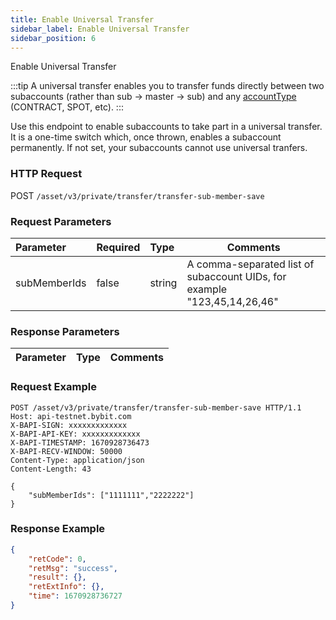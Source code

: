 ```yaml
---
title: Enable Universal Transfer
sidebar_label: Enable Universal Transfer
sidebar_position: 6
---
```

Enable Universal Transfer

:::tip
A universal transfer enables you to transfer funds directly between two subaccounts (rather than sub -> master -> sub) and any [accountType](../enum#accounttype) (CONTRACT, SPOT, etc).
:::

Use this endpoint to enable subaccounts to take part in a universal transfer. It is a one-time switch which, once thrown, enables a subaccount permanently. If not set, your subaccounts cannot use universal tranfers.

### HTTP Request
POST `/asset/v3/private/transfer/transfer-sub-member-save`

### Request Parameters
| Parameter | Required | Type | Comments|
|:----- |:-------|:-----|------ |
|subMemberIds |false|string |A comma-separated list of subaccount UIDs, for example "123,45,14,26,46" |

### Response Parameters
| Parameter | Type | Comments|
|:----- |:-----|----- |

### Request Example

<Tabs>
<TabItem value="console" label="Console">

```http
POST /asset/v3/private/transfer/transfer-sub-member-save HTTP/1.1
Host: api-testnet.bybit.com
X-BAPI-SIGN: xxxxxxxxxxxxx
X-BAPI-API-KEY: xxxxxxxxxxxxx
X-BAPI-TIMESTAMP: 1670928736473
X-BAPI-RECV-WINDOW: 50000
Content-Type: application/json
Content-Length: 43

{
    "subMemberIds": ["1111111","2222222"]
}
```

</TabItem>
</Tabs>

### Response Example

<Tabs>
<TabItem value="js linear" label="assets">

```json
{
    "retCode": 0,
    "retMsg": "success",
    "result": {},
    "retExtInfo": {},
    "time": 1670928736727
}
```
</TabItem>
</Tabs>
